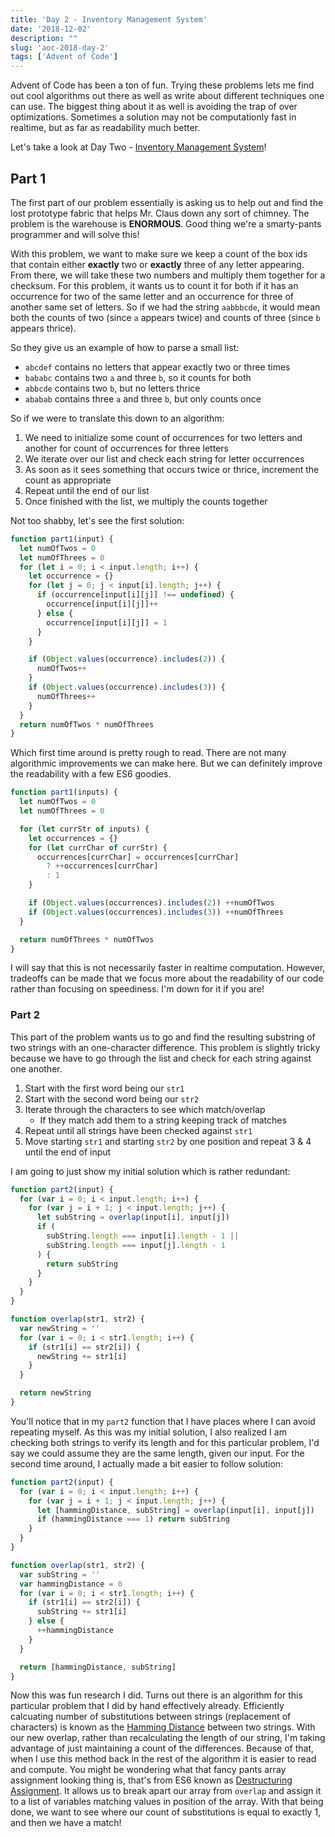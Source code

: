 ```yaml
---
title: 'Day 2 - Inventory Management System'
date: '2018-12-02'
description: ""
slug: 'aoc-2018-day-2'
tags: ['Advent of Code']
---
```


Advent of Code has been a ton of fun. Trying these problems lets me find out cool
algorithms out there as well as write about different techniques one can use.
The biggest thing about it as well is avoiding the trap of over optimizations.
Sometimes a solution may not be computationly fast in realtime, but as far as
readability much better.

Let's take a look at Day Two - [Inventory Management System][1]!

## Part 1

The first part of our problem essentially is asking us to help
out and find the lost prototype fabric that helps Mr. Claus down
any sort of chimney. The problem is the warehouse is **ENORMOUS**.
Good thing we're a smarty-pants programmer and will solve this!

With this problem, we want to make sure we keep a count of the box ids that contain
either **exactly** two or **exactly** three of any letter appearing.
From there, we will take these two numbers and multiply them together for a checksum.
For this problem, it wants us to count it for both if it has an occurrence for two
of the same letter and an occurrence for three of another same set of letters.
So if we had the string `aabbbcde`, it would mean both the counts of two (since
`a` appears twice) and counts of three (since `b` appears thrice).

So they give us an example of how to parse a small list:

- `abcdef` contains no letters that appear exactly two or three times
- `bababc` contains two `a` and three `b`, so it counts for both
- `abbcde` contains two `b`, but no letters thrice
- `ababab` contains three `a` and three `b`, but only counts once

So if we were to translate this down to an algorithm:

1. We need to initialize some count of occurrences for two
   letters and another for count of occurrences for three letters
2. We iterate over our list and check each string for letter occurrences
3. As soon as it sees something that occurs twice or thrice, increment the count as appropriate
4. Repeat until the end of our list
5. Once finished with the list, we multiply the counts together

Not too shabby, let's see the first solution:

```js
function part1(input) {
  let numOfTwos = 0
  let numOfThrees = 0
  for (let i = 0; i < input.length; i++) {
    let occurrence = {}
    for (let j = 0; j < input[i].length; j++) {
      if (occurrence[input[i][j]] !== undefined) {
        occurrence[input[i][j]]++
      } else {
        occurrence[input[i][j]] = 1
      }
    }

    if (Object.values(occurrence).includes(2)) {
      numOfTwos++
    }
    if (Object.values(occurrence).includes(3)) {
      numOfThrees++
    }
  }
  return numOfTwos * numOfThrees
}
```

Which first time around is pretty rough to read. There are not
many algorithmic improvements we can make here. But we can
definitely improve the readability with a few ES6 goodies.

```js
function part1(inputs) {
  let numOfTwos = 0
  let numOfThrees = 0

  for (let currStr of inputs) {
    let occurrences = {}
    for (let currChar of currStr) {
      occurrences[currChar] = occurrences[currChar]
        ? ++occurrences[currChar]
        : 1
    }

    if (Object.values(occurrences).includes(2)) ++numOfTwos
    if (Object.values(occurrences).includes(3)) ++numOfThrees
  }

  return numOfThrees * numOfTwos
}
```

I will say that this is not necessarily faster in realtime computation. However,
tradeoffs can be made that we focus more about the readability of our code rather
than focusing on speediness. I'm down for it if you are!

### Part 2

This part of the problem wants us to go and find the resulting substring
of two strings with an one-character difference. This problem is slightly tricky
because we have to go through the list and check for each string against one another.

1. Start with the first word being our `str1`
2. Start with the second word being our `str2`
3. Iterate through the characters to see which match/overlap
   - If they match add them to a string keeping track of matches
4. Repeat until all strings have been checked against `str1`
5. Move starting `str1` and starting `str2` by one position and repeat 3 & 4 until the end of input

I am going to just show my initial solution which is rather redundant:

```js
function part2(input) {
  for (var i = 0; i < input.length; i++) {
    for (var j = i + 1; j < input.length; j++) {
      let subString = overlap(input[i], input[j])
      if (
        subString.length === input[i].length - 1 ||
        subString.length === input[j].length - 1
      ) {
        return subString
      }
    }
  }
}

function overlap(str1, str2) {
  var newString = ''
  for (var i = 0; i < str1.length; i++) {
    if (str1[i] == str2[i]) {
      newString += str1[i]
    }
  }

  return newString
}
```

You'll notice that in my `part2` function that I have places where I can avoid
repeating myself. As this was my initial solution, I also realized I am checking
both strings to verify its length and for this particular problem, I'd say we could
assume they are the same length, given our input. For the second time around,
I actually made a bit easier to follow solution:

```js
function part2(input) {
  for (var i = 0; i < input.length; i++) {
    for (var j = i + 1; j < input.length; j++) {
      let [hammingDistance, subString] = overlap(input[i], input[j])
      if (hammingDistance === 1) return subString
    }
  }
}

function overlap(str1, str2) {
  var subString = ''
  var hammingDistance = 0
  for (var i = 0; i < str1.length; i++) {
    if (str1[i] == str2[i]) {
      subString += str1[i]
    } else {
      ++hammingDistance
    }
  }

  return [hammingDistance, subString]
}
```

Now this was fun research I did. Turns out there is an algorithm for this particular
problem that I did by hand effectively already. Efficiently calcuating number of
substitutions between strings (replacement of characters) is known as the [Hamming Distance][2]
between two strings. With our new overlap, rather than recalculating the length of our string,
I'm taking advantage of just maintaining a count of the differences. Because of that,
when I use this method back in the rest of the algorithm it is easier to
read and compute. You might be wondering what that fancy pants array assignment
looking thing is, that's from ES6 known as [Destructuring Assignment][3]. It allows us
to break apart our array from `overlap` and assign it to a list of variables matching
values in position of the array. With that being done, we want to see where our count
of substitutions is equal to exactly 1, and then we have a match!

[1]: https://adventofcode.com/2018/day/2
[2]: https://en.wikipedia.org/wiki/Hamming_distance
[3]: https://developer.mozilla.org/en-US/docs/Web/JavaScript/Reference/Operators/Destructuring_assignment
